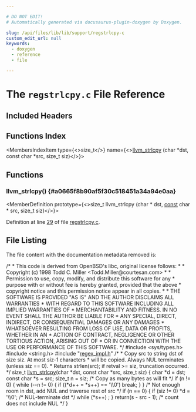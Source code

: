 ```yaml
---

# DO NOT EDIT!
# Automatically generated via docusaurus-plugin-doxygen by Doxygen.

slug: /api/files/lib/lib/support/regstrlcpy-c
custom_edit_url: null
keywords:
  - doxygen
  - reference
  - file

---
```





# The `regstrlcpy.c` File Reference

<DoxygenPage pluginConfig={pluginConfig}>



## Included Headers

<IncludesList>
<IncludesListItem
  filePath="sys/types.h"
  permalink=""
  isLocal="false" />
<IncludesListItem
  filePath="string.h"
  permalink=""
  isLocal="false" />
<IncludesListItem
  filePath="regex_impl.h"
  permalink="/docs/api/files/lib/lib/support/regex-impl-h"
  isLocal="true" />
</IncludesList>

## Functions Index

<MembersIndex>

<MembersIndexItem
  type={<>size&#95;t</>}
  name={<><a href="#a0665f8b90af5f30c518451a34a94e0aa">llvm&#95;strlcpy</a> (char &#42;dst, const char &#42;src, size&#95;t siz)</>}>
</MembersIndexItem>

</MembersIndex>


<SectionDefinition>

## Functions

### llvm&#95;strlcpy() {#a0665f8b90af5f30c518451a34a94e0aa}

<MemberDefinition
  prototype={<>size&#95;t llvm&#95;strlcpy (char &#42; dst, <a href="/docs/api/files/lib/lib/target/lib/target/aarch64/aarch64promoteconstant-cpp/#a90f8350fecae261c25be85d38b451bff">const</a> char &#42; src, size&#95;t siz)</>}>

Definition at line <a href="#l00029">29</a> of file <a href="/docs/api/files/lib/lib/support/regstrlcpy-c">regstrlcpy.c</a>.
</MemberDefinition>

</SectionDefinition>

## File Listing

The file content with the documentation metadata removed is:

<ProgramListing>

<Link id="l00001" /><CodeLine lineNumber="1"><Highlight kind="comment">/&#42;</Highlight></CodeLine>
<Link id="l00002" /><CodeLine lineNumber="2"><Highlight kind="comment"> &#42; This code is derived from OpenBSD&#39;s libc, original license follows:</Highlight></CodeLine>
<Link id="l00003" /><CodeLine lineNumber="3"><Highlight kind="comment"> &#42;</Highlight></CodeLine>
<Link id="l00004" /><CodeLine lineNumber="4"><Highlight kind="comment"> &#42; Copyright (c) 1998 Todd C. Miller &lt;Todd.Miller@courtesan.com&gt;</Highlight></CodeLine>
<Link id="l00005" /><CodeLine lineNumber="5"><Highlight kind="comment"> &#42;</Highlight></CodeLine>
<Link id="l00006" /><CodeLine lineNumber="6"><Highlight kind="comment"> &#42; Permission to use, copy, modify, and distribute this software for any</Highlight></CodeLine>
<Link id="l00007" /><CodeLine lineNumber="7"><Highlight kind="comment"> &#42; purpose with or without fee is hereby granted, provided that the above</Highlight></CodeLine>
<Link id="l00008" /><CodeLine lineNumber="8"><Highlight kind="comment"> &#42; copyright notice and this permission notice appear in all copies.</Highlight></CodeLine>
<Link id="l00009" /><CodeLine lineNumber="9"><Highlight kind="comment"> &#42;</Highlight></CodeLine>
<Link id="l00010" /><CodeLine lineNumber="10"><Highlight kind="comment"> &#42; THE SOFTWARE IS PROVIDED &quot;AS IS&quot; AND THE AUTHOR DISCLAIMS ALL WARRANTIES</Highlight></CodeLine>
<Link id="l00011" /><CodeLine lineNumber="11"><Highlight kind="comment"> &#42; WITH REGARD TO THIS SOFTWARE INCLUDING ALL IMPLIED WARRANTIES OF</Highlight></CodeLine>
<Link id="l00012" /><CodeLine lineNumber="12"><Highlight kind="comment"> &#42; MERCHANTABILITY AND FITNESS. IN NO EVENT SHALL THE AUTHOR BE LIABLE FOR</Highlight></CodeLine>
<Link id="l00013" /><CodeLine lineNumber="13"><Highlight kind="comment"> &#42; ANY SPECIAL, DIRECT, INDIRECT, OR CONSEQUENTIAL DAMAGES OR ANY DAMAGES</Highlight></CodeLine>
<Link id="l00014" /><CodeLine lineNumber="14"><Highlight kind="comment"> &#42; WHATSOEVER RESULTING FROM LOSS OF USE, DATA OR PROFITS, WHETHER IN AN</Highlight></CodeLine>
<Link id="l00015" /><CodeLine lineNumber="15"><Highlight kind="comment"> &#42; ACTION OF CONTRACT, NEGLIGENCE OR OTHER TORTIOUS ACTION, ARISING OUT OF</Highlight></CodeLine>
<Link id="l00016" /><CodeLine lineNumber="16"><Highlight kind="comment"> &#42; OR IN CONNECTION WITH THE USE OR PERFORMANCE OF THIS SOFTWARE.</Highlight></CodeLine>
<Link id="l00017" /><CodeLine lineNumber="17"><Highlight kind="comment"> &#42;/</Highlight><Highlight kind="normal"></Highlight></CodeLine>
<Link id="l00018" /><CodeLine lineNumber="18"><Highlight kind="normal"></Highlight></CodeLine>
<Link id="l00019" /><CodeLine lineNumber="19"><Highlight kind="normal"></Highlight><Highlight kind="preprocessor">#include &lt;sys/types.h&gt;</Highlight><Highlight kind="normal"></Highlight></CodeLine>
<Link id="l00020" /><CodeLine lineNumber="20"><Highlight kind="normal"></Highlight><Highlight kind="preprocessor">#include &lt;string.h&gt;</Highlight><Highlight kind="normal"></Highlight></CodeLine>
<Link id="l00021" /><CodeLine lineNumber="21"><Highlight kind="normal"></Highlight></CodeLine>
<Link id="l00022" /><CodeLine lineNumber="22"><Highlight kind="normal"></Highlight><Highlight kind="preprocessor">#include &quot;<a href="/docs/api/files/lib/lib/support/regex-impl-h">regex&#95;impl.h</a>&quot;</Highlight><Highlight kind="normal"></Highlight></CodeLine>
<Link id="l00023" /><CodeLine lineNumber="23"><Highlight kind="normal"></Highlight><Highlight kind="comment">/&#42;</Highlight></CodeLine>
<Link id="l00024" /><CodeLine lineNumber="24"><Highlight kind="comment"> &#42; Copy src to string dst of size siz.  At most siz-1 characters</Highlight></CodeLine>
<Link id="l00025" /><CodeLine lineNumber="25"><Highlight kind="comment"> &#42; will be copied.  Always NUL terminates (unless siz == 0).</Highlight></CodeLine>
<Link id="l00026" /><CodeLine lineNumber="26"><Highlight kind="comment"> &#42; Returns strlen(src); if retval &gt;= siz, truncation occurred.</Highlight></CodeLine>
<Link id="l00027" /><CodeLine lineNumber="27"><Highlight kind="comment"> &#42;/</Highlight><Highlight kind="normal"></Highlight></CodeLine>
<Link id="l00028" /><CodeLine lineNumber="28"><Highlight kind="normal"></Highlight><Highlight kind="keywordtype">size&#95;t</Highlight><Highlight kind="normal"></Highlight></CodeLine>
<Link id="l00029" /><CodeLine lineNumber="29" lineLink="/docs/api/files/lib/lib/support/regex-impl-h/#a0665f8b90af5f30c518451a34a94e0aa"><Highlight kind="normal"><a href="#a0665f8b90af5f30c518451a34a94e0aa">llvm&#95;strlcpy</a>(</Highlight><Highlight kind="keywordtype">char</Highlight><Highlight kind="normal"> &#42;dst, </Highlight><Highlight kind="keyword">const</Highlight><Highlight kind="normal"> </Highlight><Highlight kind="keywordtype">char</Highlight><Highlight kind="normal"> &#42;src, </Highlight><Highlight kind="keywordtype">size&#95;t</Highlight><Highlight kind="normal"> siz)</Highlight></CodeLine>
<Link id="l00030" /><CodeLine lineNumber="30"><Highlight kind="normal">&#123;</Highlight></CodeLine>
<Link id="l00031" /><CodeLine lineNumber="31"><Highlight kind="normal">  </Highlight><Highlight kind="keywordtype">char</Highlight><Highlight kind="normal"> &#42;d = dst;</Highlight></CodeLine>
<Link id="l00032" /><CodeLine lineNumber="32"><Highlight kind="normal">  </Highlight><Highlight kind="keyword">const</Highlight><Highlight kind="normal"> </Highlight><Highlight kind="keywordtype">char</Highlight><Highlight kind="normal"> &#42;s = src;</Highlight></CodeLine>
<Link id="l00033" /><CodeLine lineNumber="33"><Highlight kind="normal">  </Highlight><Highlight kind="keywordtype">size&#95;t</Highlight><Highlight kind="normal"> n = siz;</Highlight></CodeLine>
<Link id="l00034" /><CodeLine lineNumber="34"><Highlight kind="normal"></Highlight></CodeLine>
<Link id="l00035" /><CodeLine lineNumber="35"><Highlight kind="normal">  </Highlight><Highlight kind="comment">/&#42; Copy as many bytes as will fit &#42;/</Highlight><Highlight kind="normal"></Highlight></CodeLine>
<Link id="l00036" /><CodeLine lineNumber="36"><Highlight kind="normal">  </Highlight><Highlight kind="keywordflow">if</Highlight><Highlight kind="normal"> (n != 0) &#123;</Highlight></CodeLine>
<Link id="l00037" /><CodeLine lineNumber="37"><Highlight kind="normal">    </Highlight><Highlight kind="keywordflow">while</Highlight><Highlight kind="normal"> (--n != 0) &#123;</Highlight></CodeLine>
<Link id="l00038" /><CodeLine lineNumber="38"><Highlight kind="normal">      </Highlight><Highlight kind="keywordflow">if</Highlight><Highlight kind="normal"> ((&#42;d++ = &#42;s++) == </Highlight><Highlight kind="charliteral">&#39;\\0&#39;</Highlight><Highlight kind="normal">)</Highlight></CodeLine>
<Link id="l00039" /><CodeLine lineNumber="39"><Highlight kind="normal">        </Highlight><Highlight kind="keywordflow">break</Highlight><Highlight kind="normal">;</Highlight></CodeLine>
<Link id="l00040" /><CodeLine lineNumber="40"><Highlight kind="normal">    &#125;</Highlight></CodeLine>
<Link id="l00041" /><CodeLine lineNumber="41"><Highlight kind="normal">  &#125;</Highlight></CodeLine>
<Link id="l00042" /><CodeLine lineNumber="42"><Highlight kind="normal"></Highlight></CodeLine>
<Link id="l00043" /><CodeLine lineNumber="43"><Highlight kind="normal">  </Highlight><Highlight kind="comment">/&#42; Not enough room in dst, add NUL and traverse rest of src &#42;/</Highlight><Highlight kind="normal"></Highlight></CodeLine>
<Link id="l00044" /><CodeLine lineNumber="44"><Highlight kind="normal">  </Highlight><Highlight kind="keywordflow">if</Highlight><Highlight kind="normal"> (n == 0) &#123;</Highlight></CodeLine>
<Link id="l00045" /><CodeLine lineNumber="45"><Highlight kind="normal">    </Highlight><Highlight kind="keywordflow">if</Highlight><Highlight kind="normal"> (siz != 0)</Highlight></CodeLine>
<Link id="l00046" /><CodeLine lineNumber="46"><Highlight kind="normal">      &#42;d = </Highlight><Highlight kind="charliteral">&#39;\\0&#39;</Highlight><Highlight kind="normal">;    </Highlight><Highlight kind="comment">/&#42; NUL-terminate dst &#42;/</Highlight><Highlight kind="normal"></Highlight></CodeLine>
<Link id="l00047" /><CodeLine lineNumber="47"><Highlight kind="normal">    </Highlight><Highlight kind="keywordflow">while</Highlight><Highlight kind="normal"> (&#42;s++)</Highlight></CodeLine>
<Link id="l00048" /><CodeLine lineNumber="48"><Highlight kind="normal">      ;</Highlight></CodeLine>
<Link id="l00049" /><CodeLine lineNumber="49"><Highlight kind="normal">  &#125;</Highlight></CodeLine>
<Link id="l00050" /><CodeLine lineNumber="50"><Highlight kind="normal"></Highlight></CodeLine>
<Link id="l00051" /><CodeLine lineNumber="51"><Highlight kind="normal">  </Highlight><Highlight kind="keywordflow">return</Highlight><Highlight kind="normal">(s - src - 1);  </Highlight><Highlight kind="comment">/&#42; count does not include NUL &#42;/</Highlight><Highlight kind="normal"></Highlight></CodeLine>
<Link id="l00052" /><CodeLine lineNumber="52"><Highlight kind="normal">&#125;</Highlight></CodeLine>

</ProgramListing>


</DoxygenPage>
